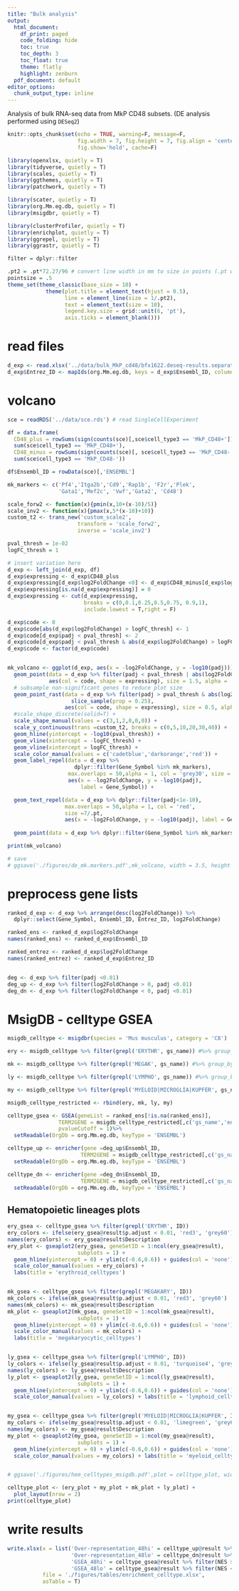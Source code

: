 ```yaml
---
title: "Bulk analysis"
output:
  html_document:
    df_print: paged
    code_folding: hide
    toc: true
    toc_depth: 3
    toc_float: true
    theme: flatly
    highlight: zenburn
  pdf_document: default
editor_options:
  chunk_output_type: inline
---
```


Analysis of bulk RNA-seq data from MkP CD48 subsets. (DE analysis performed using ```DESeq2```)

```r
knitr::opts_chunk$set(echo = TRUE, warning=F, message=F,
                      fig.width = 7, fig.height = 7, fig.align = 'center',
                      fig.show='hold', cache=F)
```

```r
library(openxlsx, quietly = T)
library(tidyverse, quietly = T)
library(scales, quietly = T)
library(ggthemes, quietly = T)
library(patchwork, quietly = T)

library(scater, quietly = T)
library(org.Mm.eg.db, quietly = T)
library(msigdbr, quietly = T)

library(clusterProfiler, quietly = T)
library(enrichplot, quietly = T)
library(ggrepel, quietly = T)
library(ggrastr, quietly = T)

filter = dplyr::filter

.pt2 = .pt*72.27/96 # convert line width in mm to size in points (.pt works for fonts but not for lines)
pointsize = .5
theme_set(theme_classic(base_size = 10) + 
            theme(plot.title = element_text(hjust = 0.5),
                  line = element_line(size = 1/.pt2),
                  text = element_text(size = 10),
                  legend.key.size = grid::unit(6, 'pt'),
                  axis.ticks = element_blank()))
```
# read files
```r
d_exp <- read.xlsx('../data/bulk_MkP_cd48/bfx1622.deseq-results.separate.xlsx', sheet = 2)
d_exp$Entrez_ID <- mapIds(org.Mm.eg.db, keys = d_exp$Ensembl_ID, column="ENTREZID", keytype="ENSEMBL")
```

# volcano
```r
sce = readRDS('../data/sce.rds') # read SingleCellExperiment

df = data.frame(
  CD48_plus = rowSums(sign(counts(sce)[,sce$cell_type3 == 'MkP_CD48+']))/
  sum(sce$cell_type3 == 'MkP_CD48+'),
  CD48_minus = rowSums(sign(counts(sce)[, sce$cell_type3 == 'MkP_CD48-']))/
  sum(sce$cell_type3 == 'MkP_CD48-'))

df$Ensembl_ID = rowData(sce)[,'ENSEMBL']

mk_markers <- c('Pf4','Itga2b','Cd9','Rap1b', 'F2r','Plek',
                'Gata1','Mef2c', 'Vwf','Gata2', 'Cd48')

scale_forw2 <- function(x){pmin(x,10+(x-10)/5)}
scale_inv2 <- function(x){pmax(x,5*(x-10)+10)}
custom_t2 <- trans_new('custom_scale2', 
                      transform = 'scale_forw2', 
                      inverse = 'scale_inv2')

pval_thresh = 1e-02
logFC_thresh = 1

# insert variation here
d_exp <- left_join(d_exp, df)
d_exp$expressing <- d_exp$CD48_plus
d_exp$expressing[d_exp$log2FoldChange <0] <- d_exp$CD48_minus[d_exp$log2FoldChange <0]
d_exp$expressing[is.na(d_exp$expressing)] = 0
d_exp$expressing <- cut(d_exp$expressing, 
                        breaks = c(0,0.1,0.25,0.5,0.75, 0.9,1),
                        include.lowest = T,right = F)

d_exp$code <- 0
d_exp$code[abs(d_exp$log2FoldChange) > logFC_thresh] <- 1
d_exp$code[d_exp$padj < pval_thresh] <- 2
d_exp$code[d_exp$padj < pval_thresh & abs(d_exp$log2FoldChange) > logFC_thresh] <- 3
d_exp$code <- factor(d_exp$code)


mk_volcano <- ggplot(d_exp, aes(x = -log2FoldChange, y = -log10(padj))) + 
  geom_point(data = d_exp %>% filter(padj < pval_thresh | abs(log2FoldChange) > logFC_thresh),
             aes(col = code, shape = expressing), size = 1.5, alpha = .75) + 
  # subsample non-significant genes to reduce plot size
  geom_point_rast(data = d_exp %>% filter(padj > pval_thresh & abs(log2FoldChange) < logFC_thresh) %>% 
                    slice_sample(prop = 0.25), 
                  aes(col = code, shape = expressing), size = 0.5, alpha = .5, color = 'grey90') + 
  #scale_shape_discrete(solid=T) +
  scale_shape_manual(values = c(3,1,2,0,0,0)) +
  scale_y_continuous(trans =custom_t2, breaks = c(0,5,10,20,30,40)) +
  geom_hline(yintercept = -log10(pval_thresh)) + 
  geom_vline(xintercept = -logFC_thresh) + 
  geom_vline(xintercept = logFC_thresh) +
  scale_color_manual(values = c('cadetblue','darkorange','red')) + 
  geom_label_repel(data = d_exp %>% 
                     dplyr::filter(Gene_Symbol %in% mk_markers), 
                   max.overlaps = 50,alpha = 1, col = 'grey30', size = 8/.pt,force = 3, force_pull = 0.5,
                   aes(x = -log2FoldChange, y = -log10(padj), 
                       label = Gene_Symbol)) +

  geom_text_repel(data = d_exp %>% dplyr::filter(padj<1e-10), 
                  max.overlaps = 50,alpha = 1, col = 'red', 
                  size =7/.pt,
                  aes(x = -log2FoldChange, y = -log10(padj), label = Gene_Symbol)) +
  
  geom_point(data = d_exp %>% dplyr::filter(Gene_Symbol %in% mk_markers),col = 'black')  + guides(col = 'none')

print(mk_volcano)

# save
# ggsave('./figures/de_mk.markers.pdf',mk_volcano, width = 3.5, height =3)
```

# preprocess gene lists
```r
ranked_d_exp <- d_exp %>% arrange(desc(log2FoldChange)) %>% 
  dplyr::select(Gene_Symbol, Ensembl_ID, Entrez_ID, log2FoldChange)

ranked_ens <- ranked_d_exp$log2FoldChange
names(ranked_ens) <- ranked_d_exp$Ensembl_ID

ranked_entrez <- ranked_d_exp$log2FoldChange
names(ranked_entrez) <- ranked_d_exp$Entrez_ID


deg <- d_exp %>% filter(padj <0.01)
deg_up <- d_exp %>% filter(log2FoldChange > 0, padj <0.01)
deg_dn <- d_exp %>% filter(log2FoldChange < 0, padj <0.01)
```

# MsigDB - celltype GSEA

```r
msigdb_celltype <- msigdbr(species = 'Mus musculus', category = 'C8')

ery <- msigdb_celltype %>% filter(grepl('ERYTHR', gs_name)) #%>% group_by(gs_name) %>% summarise(n=n())

mk <- msigdb_celltype %>% filter(grepl('MEGAK', gs_name)) #%>% group_by(gs_name) %>% summarise(n=n())

ly <- msigdb_celltype %>% filter(grepl('LYMPHO', gs_name)) #%>% group_by(gs_name) %>% summarise(n=n())

my <- msigdb_celltype %>% filter(grepl('MYELOID|MICROGLIA|KUPFER', gs_name))# %>% group_by(gs_name) %>% summarise(n=n())

msigdb_celltype_restricted <- rbind(ery, mk, ly, my)
```

```r
celltype_gsea <- GSEA(geneList = ranked_ens[!is.na(ranked_ens)], 
                TERM2GENE = msigdb_celltype_restricted[,c('gs_name','ensembl_gene')],
                pvalueCutoff = 1)%>% 
  setReadable(OrgDb = org.Mm.eg.db, keyType = 'ENSEMBL')

celltype_up <- enricher(gene =deg_up$Ensembl_ID, 
                       TERM2GENE = msigdb_celltype_restricted[,c('gs_name','ensembl_gene')]) %>%
  setReadable(OrgDb = org.Mm.eg.db, keyType = 'ENSEMBL')

celltype_dn <- enricher(gene =deg_dn$Ensembl_ID, 
                       TERM2GENE = msigdb_celltype_restricted[,c('gs_name','ensembl_gene')]) %>%
  setReadable(OrgDb = org.Mm.eg.db, keyType = 'ENSEMBL')
```

## Hematopoietic lineages plots
```r
ery_gsea <- celltype_gsea %>% filter(grepl('ERYTHR', ID))
ery_colors <- ifelse(ery_gsea@result$p.adjust < 0.01, 'red3', 'grey60')
names(ery_colors) <- ery_gsea@result$Description
ery_plot <- gseaplot2(ery_gsea, geneSetID = 1:ncol(ery_gsea@result), 
                      subplots = 1) + 
  geom_hline(yintercept = 0) + ylim(c(-0.6,0.6)) + guides(col = 'none') + 
  scale_color_manual(values = ery_colors) + 
  labs(title = 'erythroid_celltypes')


mk_gsea <- celltype_gsea %>% filter(grepl('MEGAKARY', ID))
mk_colors <- ifelse(mk_gsea@result$p.adjust < 0.01, 'red3', 'grey60')
names(mk_colors) <- mk_gsea@result$Description
mk_plot <- gseaplot2(mk_gsea, geneSetID = 1:ncol(mk_gsea@result), 
                      subplots = 1) + 
  geom_hline(yintercept = 0) + ylim(c(-0.6,0.6)) + guides(col = 'none') + 
  scale_color_manual(values = mk_colors) + 
  labs(title = 'megakaryocytic_celltypes')


ly_gsea <- celltype_gsea %>% filter(grepl('LYMPHO', ID))
ly_colors <- ifelse(ly_gsea@result$p.adjust < 0.01, 'turquoise4', 'grey60')
names(ly_colors) <- ly_gsea@result$Description
ly_plot <- gseaplot2(ly_gsea, geneSetID = 1:ncol(ly_gsea@result), 
                      subplots = 1) + 
  geom_hline(yintercept = 0) + ylim(c(-0.6,0.6)) + guides(col = 'none') + 
  scale_color_manual(values = ly_colors) + labs(title = 'lymphoid_celltypes')


my_gsea <- celltype_gsea %>% filter(grepl('MYELOID|MICROGLIA|KUPFER', ID))
my_colors <- ifelse(my_gsea@result$p.adjust < 0.01, 'limegreen', 'grey60')
names(my_colors) <- my_gsea@result$Description
my_plot <- gseaplot2(my_gsea, geneSetID = 1:ncol(my_gsea@result), 
                      subplots = 1) + 
  geom_hline(yintercept = 0) + ylim(c(-0.6,0.6)) + guides(col = 'none') + 
  scale_color_manual(values = my_colors) + labs(title = 'myeloid_celltypes')


# ggsave('./figures/hem_celltypes_msigdb.pdf',plot = celltype_plot, width =6, height = 6)

celltype_plot <- (ery_plot + my_plot + mk_plot + ly_plot) + 
  plot_layout(nrow = 2)
print(celltype_plot)

```

# write results
```r
write.xlsx(x = list('Over-representation_48hi' = celltype_up@result %>% filter(p.adjust<0.01),
                    'Over-representation_48lo' = celltype_dn@result %>% filter(p.adjust<0.01),
                    'GSEA_48hi' = celltype_gsea@result %>% filter(NES >0),
                    'GSEA_48lo' = celltype_gsea@result %>% filter(NES <0)),
           file = './figures/tables/enrichment_celltype.xlsx', 
           asTable = T)
```


